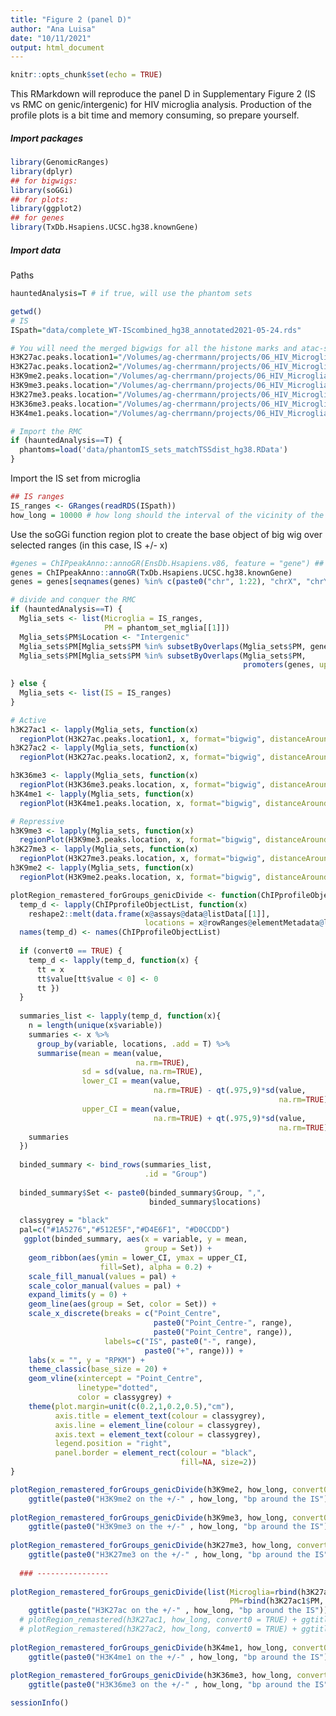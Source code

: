 ```yaml
---
title: "Figure 2 (panel D)"
author: "Ana Luisa"
date: "10/11/2021"
output: html_document
---
```


```r
knitr::opts_chunk$set(echo = TRUE)
```

This RMarkdown will reproduce the panel D in Supplementary Figure 2 (IS vs RMC on genic/intergenic) for HIV microglia analysis. 
Production of the profile plots is a bit time and memory consuming, so prepare yourself. 

##### Import packages
```r
library(GenomicRanges)
library(dplyr)
## for bigwigs:
library(soGGi)
## for plots:
library(ggplot2)
## for genes
library(TxDb.Hsapiens.UCSC.hg38.knownGene)
```

##### Import data  
Paths
```r
hauntedAnalysis=T # if true, will use the phantom sets 

getwd()
# IS
ISpath="data/complete_WT-IScombined_hg38_annotated2021-05-24.rds"

# You will need the merged bigwigs for all the histone marks and atac-seq
H3K27ac.peaks.location1="/Volumes/ag-cherrmann/projects/06_HIV_Microglia/data/chip/microglia_lusic/pipeline_run_PE/Mglia/mock/H3K27ac/bw/Mglia_mock_H3K27ac_RPKM_None_subtract.bw"
H3K27ac.peaks.location2="/Volumes/ag-cherrmann/projects/06_HIV_Microglia/data/chip/microglia_lusic/pipeline_run_SE_H3K27ac/mglia/mock/H3K27ac/bw/mglia_mock_H3K27ac_RPKM_None_subtract.bw"
H3K9me2.peaks.location="/Volumes/ag-cherrmann/projects/06_HIV_Microglia/data/chip/microglia_lusic/pipeline_run_PE/Mglia/mock/H3K9me2/bw/Mglia_mock_H3K9me2_RPKM_None_subtract.bw"
H3K9me3.peaks.location="/Volumes/ag-cherrmann/projects/06_HIV_Microglia/data/chip/microglia_17-02-21/mglia/uninf/H3K9me3/bw/mglia_uninf_H3K9me3_RPKM_None_subtract.bw"
H3K27me3.peaks.location="/Volumes/ag-cherrmann/projects/06_HIV_Microglia/data/chip/microglia_12-10-20/mglia/uninf/H3K27me3/bw/mglia_uninf_H3K27me3_RPKM_None_subtract.bw"
H3K36me3.peaks.location="/Volumes/ag-cherrmann/projects/06_HIV_Microglia/data/chip/microglia_12-10-20/mglia/uninf/H3K36me3/bw/mglia_uninf_H3K36me3_RPKM_None_subtract.bw"
H3K4me1.peaks.location="/Volumes/ag-cherrmann/projects/06_HIV_Microglia/data/chip/microglia_17-02-21/mglia/uninf/H3K4me1/bw/mglia_uninf_H3K4me1_RPKM_None_subtract.bw"

# Import the RMC
if (hauntedAnalysis==T) {
  phantoms=load('data/phantomIS_sets_matchTSSdist_hg38.RData')
}
```
  
Import the IS set from microglia 
```r
## IS ranges
IS_ranges <- GRanges(readRDS(ISpath))
how_long = 10000 # how long should the interval of the vicinity of the IS be
```

Use the soGGi function region plot to create the base object of big wig over selected ranges (in this case, IS +/- x)
```r
#genes = ChIPpeakAnno::annoGR(EnsDb.Hsapiens.v86, feature = "gene") ## the original but not working
genes = ChIPpeakAnno::annoGR(TxDb.Hsapiens.UCSC.hg38.knownGene)
genes = genes[seqnames(genes) %in% c(paste0("chr", 1:22), "chrX", "chrY")]

# divide and conquer the RMC
if (hauntedAnalysis==T) {
  Mglia_sets <- list(Microglia = IS_ranges, 
                     PM = phantom_set_mglia[[1]])
  Mglia_sets$PM$Location <- "Intergenic" 
  Mglia_sets$PM[Mglia_sets$PM %in% subsetByOverlaps(Mglia_sets$PM, genes)]$Location <- "Genic" 
  Mglia_sets$PM[Mglia_sets$PM %in% subsetByOverlaps(Mglia_sets$PM, 
                                                    promoters(genes, upstream = 2000, downstream=0))]$Location <- "Genic" 
  
} else {
  Mglia_sets <- list(IS = IS_ranges)
}

```


```r
# Active
h3K27ac1 <- lapply(Mglia_sets, function(x) 
  regionPlot(H3K27ac.peaks.location1, x, format="bigwig", distanceAround = how_long))
h3K27ac2 <- lapply(Mglia_sets, function(x) 
  regionPlot(H3K27ac.peaks.location2, x, format="bigwig", distanceAround = how_long))

h3K36me3 <- lapply(Mglia_sets, function(x) 
  regionPlot(H3K36me3.peaks.location, x, format="bigwig", distanceAround = how_long)) 
h3K4me1 <- lapply(Mglia_sets, function(x) 
  regionPlot(H3K4me1.peaks.location, x, format="bigwig", distanceAround = how_long)) 

# Repressive
h3K9me3 <- lapply(Mglia_sets, function(x) 
  regionPlot(H3K9me3.peaks.location, x, format="bigwig", distanceAround = how_long)) 
h3K27me3 <- lapply(Mglia_sets, function(x) 
  regionPlot(H3K27me3.peaks.location, x, format="bigwig", distanceAround = how_long)) 
h3K9me2 <- lapply(Mglia_sets, function(x) 
  regionPlot(H3K9me2.peaks.location, x, format="bigwig", distanceAround = how_long)) 
```


```r
plotRegion_remastered_forGroups_genicDivide <- function(ChIPprofileObjectList, range, convert0){
  temp_d <- lapply(ChIPprofileObjectList, function(x) 
    reshape2::melt(data.frame(x@assays@data@listData[[1]],
                              locations = x@rowRanges@elementMetadata@listData[["Location"]])))
  names(temp_d) <- names(ChIPprofileObjectList)
  
  if (convert0 == TRUE) {
    temp_d <- lapply(temp_d, function(x) {
      tt = x
      tt$value[tt$value < 0] <- 0 
      tt })
  }
  
  summaries_list <- lapply(temp_d, function(x){
    n = length(unique(x$variable))
    summaries <- x %>% 
      group_by(variable, locations, .add = T) %>% 
      summarise(mean = mean(value, 
                            na.rm=TRUE),
                sd = sd(value, na.rm=TRUE),
                lower_CI = mean(value, 
                                na.rm=TRUE) - qt(.975,9)*sd(value, 
                                                            na.rm=TRUE)/sqrt(n),
                upper_CI = mean(value, 
                                na.rm=TRUE) + qt(.975,9)*sd(value, 
                                                            na.rm=TRUE)/sqrt(n))
    summaries
  })
  
  binded_summary <- bind_rows(summaries_list, 
                              .id = "Group") 
  
  binded_summary$Set <- paste0(binded_summary$Group, ",",
                               binded_summary$locations)
  
  classygrey = "black"
  pal=c("#1A5276","#512E5F","#D4E6F1", "#D0CCDD")
   ggplot(binded_summary, aes(x = variable, y = mean, 
                              group = Set)) + 
    geom_ribbon(aes(ymin = lower_CI, ymax = upper_CI, 
                    fill=Set), alpha = 0.2) +
    scale_fill_manual(values = pal) +
    scale_color_manual(values = pal) +
    expand_limits(y = 0) +
    geom_line(aes(group = Set, color = Set)) +
    scale_x_discrete(breaks = c("Point_Centre", 
                                paste0("Point_Centre-", range), 
                                paste0("Point_Centre", range)),
                     labels=c("IS", paste0("-", range), 
                              paste0("+", range))) +
    labs(x = "", y = "RPKM") +
    theme_classic(base_size = 20) +
    geom_vline(xintercept = "Point_Centre", 
               linetype="dotted", 
               color = classygrey) +
    theme(plot.margin=unit(c(0.2,1,0.2,0.5),"cm"), 
          axis.title = element_text(colour = classygrey), 
          axis.line = element_line(colour = classygrey), 
          axis.text = element_text(colour = classygrey), 
          legend.position = "right",
          panel.border = element_rect(colour = "black", 
                                      fill=NA, size=2))
}

```
  
  
```r
plotRegion_remastered_forGroups_genicDivide(h3K9me2, how_long, convert0 = TRUE) + 
    ggtitle(paste0("H3K9me2 on the +/-" , how_long, "bp around the IS"))
  
plotRegion_remastered_forGroups_genicDivide(h3K9me3, how_long, convert0 = TRUE) + 
    ggtitle(paste0("H3K9me3 on the +/-" , how_long, "bp around the IS"))
  
plotRegion_remastered_forGroups_genicDivide(h3K27me3, how_long, convert0 = TRUE) + 
    ggtitle(paste0("H3K27me3 on the +/-" , how_long, "bp around the IS"))
  
  ### ----------------
  
plotRegion_remastered_forGroups_genicDivide(list(Microglia=rbind(h3K27ac1$Microglia, h3K27ac2$Microglia),
                                                 PM=rbind(h3K27ac1$PM, h3K27ac2$PM)), how_long, convert0 = TRUE) + 
    ggtitle(paste("H3K27ac on the +/-" , how_long, "bp around the IS"))
  # plotRegion_remastered(h3K27ac1, how_long, convert0 = TRUE) + ggtitle(paste("H3K27ac on the +/-" , how_long, "bp around the IS"))
  # plotRegion_remastered(h3K27ac2, how_long, convert0 = TRUE) + ggtitle(paste("H3K27ac on the +/-" , how_long, "bp around the IS"))
  
plotRegion_remastered_forGroups_genicDivide(h3K4me1, how_long, convert0 = TRUE) + 
    ggtitle(paste0("H3K4me1 on the +/-" , how_long, "bp around the IS"))
  
plotRegion_remastered_forGroups_genicDivide(h3K36me3, how_long, convert0 = TRUE) + 
    ggtitle(paste0("H3K36me3 on the +/-" , how_long, "bp around the IS"))
```


```r
sessionInfo()
```




